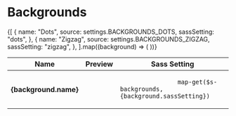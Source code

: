 
<Meta title="Styles/Backgrounds" />

# Backgrounds

<Canvas>
  <Story name="default">
    <Table>
      <thead>
        <tr>
          <th>Name</th>
          <th>Preview</th>
          <th>Sass Setting</th>
        </tr>
      </thead>
      <tbody>
        {[
          {
            name: "Dots",
            source: settings.BACKGROUNDS_DOTS,
            sassSetting: "dots",
          },
          {
            name: "Zigzag",
            source: settings.BACKGROUNDS_ZIGZAG,
            sassSetting: "zigzag",
          },
        ].map((background) => (
          <tr key={background.source}>
            <th>{background.name}</th>
            <td>
              <span
                className="storybook-swatch storybook-swatch--lg"
                style={{ backgroundImage: background.source }}
              ></span>
            </td>
            <td>
              <code className="u-select--all">
                map-get($s-backgrounds, {background.sassSetting})
              </code>
            </td>
          </tr>
        ))}
      </tbody>
    </Table>
  </Story>
</Canvas>
